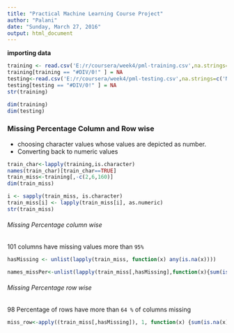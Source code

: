 ```yaml
---
title: "Practical Machine Learning Course Project"
author: "Palani"
date: "Sunday, March 27, 2016"
output: html_document
---
```


**importing data** 


```r
training <- read.csv('E:/r/coursera/week4/pml-training.csv',na.strings=c('NA',''),stringsAsFactors = F)
training[training == "#DIV/0!" ] = NA
testing<-read.csv('E:/r/coursera/week4/pml-testing.csv',na.strings=c('NA',''),stringsAsFactors = F)
testing[testing == "#DIV/0!" ] = NA
str(training)
```
```r
dim(training)
dim(testing)
```


### Missing Percentage Column and Row wise

* choosing character values whose values are depicted as number.
* Converting back to numeric values


```r
train_char<-lapply(training,is.character)
names(train_char)[train_char==TRUE]
train_miss<-training[,-c(2,6,160)]
dim(train_miss)

i <- sapply(train_miss, is.character)
train_miss[i] <- lapply(train_miss[i], as.numeric)
str(train_miss)
```

###### Missing Percentage column wise

101 columns have missing values more than `95%`


```r

hasMissing <- unlist(lapply(train_miss, function(x) any(is.na(x))))

names_missPer<-unlist(lapply(train_miss[,hasMissing],function(x){sum(is.na(x))/length(x)*100}))


```

###### Missing Percentage row wise

98 Percentage of rows have more than `64 %` of columns missing

```r
miss_row<-apply((train_miss[,hasMissing]), 1, function(x) {sum(is.na(x))/dim(train_miss)[2]*100})

```






